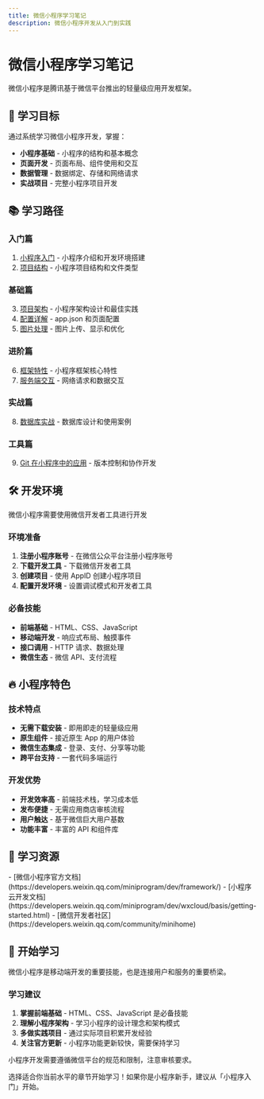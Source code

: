 ```yaml
---
title: 微信小程序学习笔记
description: 微信小程序开发从入门到实践
---
```



# 微信小程序学习笔记

<Callout type="info" emoji="📱">
微信小程序是腾讯基于微信平台推出的轻量级应用开发框架。
</Callout>

## 🎯 学习目标

通过系统学习微信小程序开发，掌握：

- **小程序基础** - 小程序的结构和基本概念
- **页面开发** - 页面布局、组件使用和交互
- **数据管理** - 数据绑定、存储和网络请求
- **实战项目** - 完整小程序项目开发

## 📚 学习路径

### 入门篇
1. [小程序入门](/note/minpro/1.start) - 小程序介绍和开发环境搭建
2. [项目结构](/note/minpro/2.struct) - 小程序项目结构和文件类型

### 基础篇
3. [项目架构](/note/minpro/3.jiagou) - 小程序架构设计和最佳实践
4. [配置详解](/note/minpro/4.config) - app.json 和页面配置
5. [图片处理](/note/minpro/5.image) - 图片上传、显示和优化

### 进阶篇
6. [框架特性](/note/minpro/6.frame) - 小程序框架核心特性
7. [服务端交互](/note/minpro/7.server) - 网络请求和数据交互

### 实战篇
8. [数据库实战](/note/minpro/9.DataBaseDemo) - 数据库设计和使用案例

### 工具篇
9. [Git 在小程序中的应用](/note/minpro/3.git) - 版本控制和协作开发

## 🛠️ 开发环境

<Callout type="info" emoji="💻">
微信小程序需要使用微信开发者工具进行开发
</Callout>

### 环境准备
1. **注册小程序账号** - 在微信公众平台注册小程序账号
2. **下载开发工具** - 下载微信开发者工具
3. **创建项目** - 使用 AppID 创建小程序项目
4. **配置开发环境** - 设置调试模式和开发者工具

### 必备技能
- **前端基础** - HTML、CSS、JavaScript
- **移动端开发** - 响应式布局、触摸事件
- **接口调用** - HTTP 请求、数据处理
- **微信生态** - 微信 API、支付流程

## 🔥 小程序特色

### 技术特点
- **无需下载安装** - 即用即走的轻量级应用
- **原生组件** - 接近原生 App 的用户体验
- **微信生态集成** - 登录、支付、分享等功能
- **跨平台支持** - 一套代码多端运行

### 开发优势
- **开发效率高** - 前端技术栈，学习成本低
- **发布便捷** - 无需应用商店审核流程
- **用户触达** - 基于微信巨大用户基数
- **功能丰富** - 丰富的 API 和组件库

## 📖 学习资源

<Callout type="tip" emoji="📚">
- [微信小程序官方文档](https://developers.weixin.qq.com/miniprogram/dev/framework/)
- [小程序云开发文档](https://developers.weixin.qq.com/miniprogram/dev/wxcloud/basis/getting-started.html)
- [微信开发者社区](https://developers.weixin.qq.com/community/minihome)
</Callout>

## 🎉 开始学习

微信小程序是移动端开发的重要技能，也是连接用户和服务的重要桥梁。

### 学习建议
1. **掌握前端基础** - HTML、CSS、JavaScript 是必备技能
2. **理解小程序架构** - 学习小程序的设计理念和架构模式
3. **多做实践项目** - 通过实际项目积累开发经验
4. **关注官方更新** - 小程序功能更新较快，需要保持学习

<Callout type="warning" emoji="⚠️">
小程序开发需要遵循微信平台的规范和限制，注意审核要求。
</Callout>

选择适合你当前水平的章节开始学习！如果你是小程序新手，建议从「小程序入门」开始。 